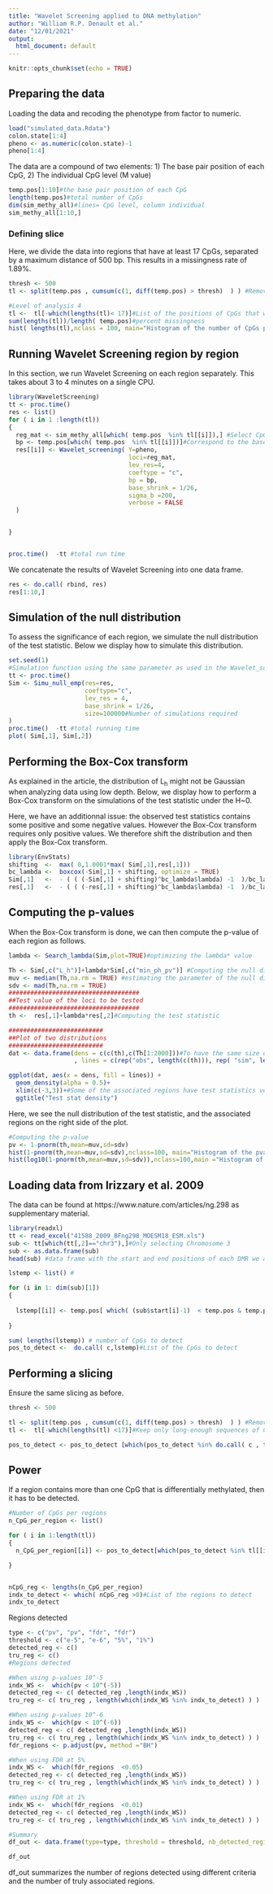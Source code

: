 ```yaml
---
title: "Wavelet Screening applied to DNA methylation"
author: "William R.P. Denault et al."
date: "12/01/2021"
output:
  html_document: default
---
```


```r
knitr::opts_chunk$set(echo = TRUE)

```

## Preparing the data

Loading the data and recoding the phenotype from factor to numeric.


```r

load("simulated_data.Rdata")
colon.state[1:4]
pheno <- as.numeric(colon.state)-1
pheno[1:4]

```

The data are a compound of two elements:
1) The base pair position of each CpG,
2) The individual CpG level (M value)
```r
temp.pos[1:10]#the base pair position of each CpG
length(temp.pos)#total number of CpGs
dim(sim_methy_all)#lines= CpG level, column individual
sim_methy_all[1:10,]
```





### Defining slice 
Here, we divide the data into regions that have at least 17 CpGs, separated by a maximum distance of 500 bp. This results in a missingness rate of 1.89%.
```r

thresh <- 500
tl <- split(temp.pos , cumsum(c(1, diff(temp.pos) > thresh)  ) ) #Remove cases that are too far apart

#Level of analysis 4
tl <-  tl[-which(lengths(tl)< 17)]#List of the positions of CpGs that we will analyze later
sum(lengths(tl))/length( temp.pos)#percent missingness
hist( lengths(tl),nclass = 100, main="Histogram of the number of CpGs per region")

```


## Running Wavelet Screening region by region


In this section, we run Wavelet Screening on each region separately. This takes about 3 to 4 minutes on a single CPU. 
```r

library(WaveletScreening)
tt <- proc.time()
res <- list()
for ( i in 1 :length(tl))
{
  reg_mat <- sim_methy_all[which( temp.pos  %in% tl[[i]]),] #Select CpGs in region i
  bp <- temp.pos[which( temp.pos  %in% tl[[i]])]#Correspond to the base position of the CpG in region i
  res[[i]] <- Wavelet_screening( Y=pheno,
                                 loci=reg_mat,
                                 lev_res=4,
                                 coeftype = "c",
                                 bp = bp,
                                 base_shrink = 1/26,
                                 sigma_b =200,
                                 verbose = FALSE
  )


}


proc.time()  -tt #total run time
```

We concatenate the results of Wavelet Screening into one data frame. 
```r
res <- do.call( rbind, res)
res[1:10,]
```

## Simulation of the null distribution

To assess the significance of each region, we simulate the null distribution of the test statistic. Below we display how to simulate this distribution.
```r
set.seed(1)
#Simulation function using the same parameter as used in the Wavelet_screening function
tt <- proc.time()
Sim <- Simu_null_emp(res=res,
                     coeftype="c",
                     lev_res = 4,
                     base_shrink = 1/26,
                     size=100000#Number of simulations required
)
proc.time()  -tt #total running time
plot( Sim[,1], Sim[,2])
```


## Performing the Box-Cox transform

As explained in the article, the distribution of L~h~ might not be Gaussian when analyzing data using low depth. Below, we display how to perform a Box-Cox transform on the simulations of the test statistic under the H~0.

Here, we have an additionnal issue: the observed test statistics contains some positive and some negative values. However the Box-Cox transform requires only positive values. We therefore shift the distribution and then apply the Box-Cox transform.
```r
library(EnvStats)
shifting  <-  max( 0,1.0001*max( Sim[,1],res[,1]))
bc_lambda <-  boxcox(-Sim[,1] + shifting, optimize = TRUE)
Sim[,1]   <-  - ( ( (-Sim[,1] + shifting)^bc_lambda$lambda) -1  )/bc_lambda$lambda
res[,1]   <-  - ( ( (-res[,1] + shifting)^bc_lambda$lambda) -1  )/bc_lambda$lambda

```


## Computing the p-values

When the Box-Cox transform is done, we can then compute the p-value of each region as follows.
```r
lambda <- Search_lambda(Sim,plot=TRUE)#optimizing the lambda* value

Th <- Sim[,c("L_h")]+lambda*Sim[,c("min_ph_pv")] #Computing the null distribution of the test statistic 
muv <- median(Th,na.rm = TRUE) #estimating the parameter of the null distribution
sdv <- mad(Th,na.rm = TRUE)
####################################
##Test value of the loci to be tested
####################################
th <-  res[,1]+lambda*res[,2]#Computing the test statistic

##########################
##Plot of two distributions
##########################
dat <- data.frame(dens = c(c(th),c(Th[1:2000]))#To have the same size on the plot
                  , lines = c(rep("obs", length(c(th))), rep( "sim", length(c(Th[1:2000]))) ))

ggplot(dat, aes(x = dens, fill = lines)) +
  geom_density(alpha = 0.5)+
  xlim(c(-3,3))+#Some of the associated regions have test statistics very far from the null; this results in poor visualization if they are not excluded.
  ggtitle("Test stat density")
```

Here, we see the null distribution of the test statistic, and the associated regions on the right side of the plot.

```r
#Computing the p-value
pv <- 1-pnorm(th,mean=muv,sd=sdv)
hist(1-pnorm(th,mean=muv,sd=sdv),nclass=100, main="Histogram of the pvalues")
hist(log10(1-pnorm(th,mean=muv,sd=sdv)),nclass=100,main ="Histogram of the Log10 pvalues")
```



## Loading data from Irizzary et al. 2009  
The data can be found at https://www.nature.com/articles/ng.298 as supplementary material.

```r
library(readxl)
tt <- read_excel("41588_2009_BFng298_MOESM18_ESM.xls")
sub <- tt[which(tt[,2]=="chr3"),]#Only selecting Chromosome 3
sub <- as.data.frame(sub)
head(sub) #data frame with the start and end positions of each DMR we are trying to detect.

lstemp <- list() #

for (i in 1: dim(sub)[1])
{
  
  lstemp[[i]] <- temp.pos[ which( (sub$start[i]-1)  < temp.pos & temp.pos < (sub$end[i] +1 ))]
  
}

sum( lengths(lstemp)) # number of CpGs to detect
pos_to_detect <-  do.call( c,lstemp)#List of the CpGs to detect


```



## Performing a slicing 

Ensure the same slicing as before.

```r
thresh <- 500

tl <- split(temp.pos , cumsum(c(1, diff(temp.pos) > thresh)  ) ) #Remove cases that are too far apart
tl <-  tl[-which(lengths(tl) <17)]#Keep only long-enough sequences of CPGs

pos_to_detect <- pos_to_detect [which(pos_to_detect %in% do.call( c , tl))] #filtering out the CpGs when slicing

```


## Power

If a region contains more than one CpG that is differentially methylated, then it has to be detected.
```r
#Number of CpGs per regions
n_CpG_per_region <- list()

for ( i in 1:length(tl))
{
  n_CpG_per_region[[i]] <- pos_to_detect[which(pos_to_detect %in% tl[[i]])]

}


nCpG_reg <- lengths(n_CpG_per_region)
indx_to_detect <- which( nCpG_reg >0)#List of the regions to detect
indx_to_detect


```



Regions detected
```r
type <- c("pv", "pv", "fdr", "fdr")
threshold <- c("e-5", "e-6", "5%", "1%")
detected_reg <- c()
tru_reg <- c()
#Regions detected

#When using p-values 10^-5
indx_WS <-  which(pv < 10^(-5))
detected_reg <- c( detected_reg ,length(indx_WS))
tru_reg <- c( tru_reg , length(which(indx_WS %in% indx_to_detect) ) )

#When using p-values 10^-6
indx_WS <-  which(pv < 10^(-6))
detected_reg <- c( detected_reg ,length(indx_WS))
tru_reg <- c( tru_reg , length(which(indx_WS %in% indx_to_detect) ) )
fdr_regions <- p.adjust(pv, method ="BH")

#When using FDR at 5%
indx_WS <-  which(fdr_regions  <0.05)
detected_reg <- c( detected_reg ,length(indx_WS))
tru_reg <- c( tru_reg , length(which(indx_WS %in% indx_to_detect) ) )

#When using FDR at 1%
indx_WS <-  which(fdr_regions  <0.01)
detected_reg <- c( detected_reg ,length(indx_WS))
tru_reg <- c( tru_reg , length(which(indx_WS %in% indx_to_detect) ) )

#Summary 
df_out <- data.frame(type=type, threshold = threshold, nb_detected_region= detected_reg, nb_true_regions= tru_reg )
```
```r
df_out
```

df_out summarizes the number of regions detected using different criteria and the number of truly associated regions.
